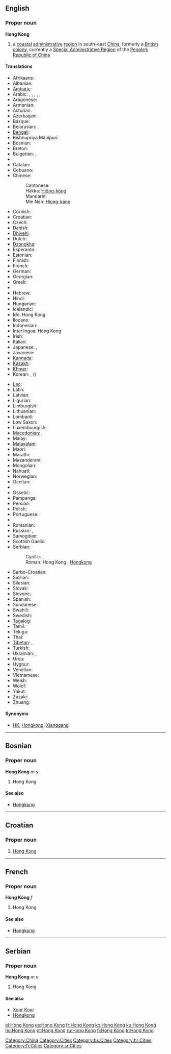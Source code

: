 {{wikipedia}}
{{also|Hongkong|Hong-Kong|Hồng Kông}}
==English==
{{wikipedia}}

===Proper noun===
'''Hong Kong'''

# a [[coastal]] [[administrative]] [[region]] in south-east [[China]], formerly a [[British]] [[colony]], currently a [[Special Administrative Region]] of the [[People's Republic of China|People’s Republic of China]]

====Translations====
{{trans-top|coastal administrative region in south-east China}}
* Afrikaans: {{t-|af|Hongkong|xs=Afrikaans}}
* Albanian: {{t-|sq|Hong Kong|xs=Albanian}}
* [[Amharic]]: {{t|am|ሆንግ ኮንግ|sc=Ethi|xs=Amharic}}
* Arabic: {{t|ar|هونغ كونغ|m|tr=hungh kungh|sc=Arab}}, {{t|ar|هونغكونغ|m|tr=hunghkungh|sc=Arab}},  {{t|ar|هونكونغ|m|tr=hunkungh|sc=Arab}}, {{t|ar|هونجكونج|m|tr=hungkung|sc=Arab}}, {{t|ar|هونج كونج|m|tr=hung kung|sc=Arab}}, {{t|ar|هونكونج|m|tr=hunkung|sc=Arab}}
* Aragonese: {{t-|an|Hong Kong|xs=Aragonese}}
* Armenian: {{t-|hy|Հոնկոնգ|tr=Honkong|sc=Armn|xs=Armenian}}
* Asturian: {{t-|ast|Hong Kong|xs=Asturian}}
* Azerbaijani: {{t|az|Honq Konq|xs=Azeri}}
* Basque: {{t-|eu|Hong Kong|xs=Basque}}
* Belarusian: {{t|be|Ганконг|m|tr=Hankónh|sc=Cyrl|xs=Belarusian}},  {{t-|be|Сянган|m|tr=Sjanhán|sc=Cyrl|xs=Belarusian}}
* [[Bengali]]: {{t-|bn|হংকং|sc=Beng|xs=Bengali}}
* Bishnupriya Manipuri: {{tø|bpy|হংকং}}
* Bosnian: {{t-|bs|Hong Kong|m}}
* Breton: {{t-|br|Hong Kong|xs=Breton}}
* Bulgarian: {{t|bg|Хонконг|m|tr=Honkong|sc=Cyrl}},  {{t-|bg|Сянган|m|tr=Sjangán|sc=Cyrl}}
* {{trreq|Burmese}}
* Catalan: {{t-|ca|Hong Kong}}
* Cebuano: {{tø|ceb|Hong Kong}}
* Chinese:
*: Cantonese: {{tø|yue|香港|tr=heung1 gong2}}
*: Hakka: [[Hiông-kóng]]
*: Mandarin: {{t-|cmn|香港|tr=Xiānggǎng|sc=Hani|xs=Mandarin}}
*: Min Nan: [[Hiong-káng]]
* Cornish: {{t-|kw|Hong Kong|xs=Cornish}}
* Croatian: {{t-|hr|Hong Kong|m}}
* Czech: {{t-|cs|Hongkong}}
* Danish: {{t-|da|Hongkong}}
* [[Dhivehi]]: {{tø|dv|ހޮންކޮންގު}}
* Dutch: {{t-|nl|Hongkong}}
* [[Dzongkha]]: {{t-|dz|ཧོང་ཀོང|sc=Tibt|xs=Dzongkha}}
* Esperanto: {{t|eo|Honkongo|xs=Esperanto}}
* Estonian: {{t-|et|Hongkong}}
* Finnish: {{t+|fi|Hongkong}}
* French: {{t+|fr|Hong Kong|f}}
* German: {{t-|de|Hongkong|n}}
* Georgian: {{t-|ka|ჰონგკონგი|tr=hongkongi|sc=Geor|xs=Georgian}}
* Greek: {{t|el|Χονγκ Κονγκ|tr=Hóng Kóng|sc=Grek}}
* {{trreq|Gujarati}}
* Hebrew: {{t-|he|הונג קונג|sc=Hebr}}
* Hindi: {{t-|hi|हांग कांग|sc=Deva|xs=Hindi}}
* Hungarian: {{t+|hu|Hongkong}}
* Icelandic: {{t-|is|Hong Kong}}
* Ido: Hong Kong
* Ilocano: {{tø|ilo|Hong Kong}}
* Indonesian: {{t-|id|Hong Kong|xs=Indonesian}}
* Interlingua: Hong Kong
* Irish: {{t|ga|Hong Cong|xs=Irish}}
* Italian: {{t-|it|Hong Kong|f}}
* Japanese: {{t-|ja|香港|tr=ほんこん, Honkon|sc=Jpan}},  {{t|ja|ホンコン|tr=Honkon|sc=Jpan}}
* Javanese: {{tø|jv|Hong Kong}}
* [[Kannada]]: {{t-|kn|ಹಾಂಗ್ ಕಾಂಗ್|sc=Knda|xs=Kannada}}
* [[Kazakh]]: {{t-|kk|Шәңғаң|sc=Cyrl|xs=Kazakh}}
* [[Khmer]]: {{t-|km|ហុងកុង|sc=Khmr|xs=Khmer}}
* Korean: {{t|ko|홍콩|tr=Hongkong|sc=Kore}}, {{t|ko|향항|tr=hyanghang|sc=Kore}} ({{t-|ko|香港|tr=hyanghang|sc=Kore}})
{{trans-mid}}
* [[Lao]]: {{t-|lo|ຮ່ອງກົງ|sc=Laoo|xs=Lao}}
* Latin: {{t|la|Hongcongum}}
* Latvian: {{t|lv|Honkonga|xs=Latvian}}
* Ligurian: {{tø|lij|Hong Kong}}
* Limburgish: {{t-|li|Hong Kong|xs=Limburgish}}
* Lithuanian: {{t|lt|Honkongas|m|xs=Lithuanian}}
* Lombard: {{tø|lmo|Hong Kong}}
* Low Saxon: {{tø|nds|Hongkong}}
* Luxembourgish: {{t-|lb|Hong Kong|xs=Luxembourgish}}
* [[Macedonian]]: {{t-|mk|Хонгконг|m|tr=Hongkóng|sc=Cyrl|xs=Macedonian}}, {{t-|mk|Хонг Конг|m|tr=Hong Kong|sc=Cyrl|xs=Macedonian}}
* Malay: {{t-|ms|Hong Kong|xs=Malay}}
* [[Malayalam]]: {{t-|ml|ഹോങ്കോങ്|sc=Mlym|xs=Malayalam}}
* Maori: {{t-|mi|Hongipua|xs=Maori}}
* Marathi: {{t|mr|हाँग काँग|sc=Deva|xs=Marathi}}
* Mazanderani: {{tø|mzn|هونگ کونگ|sc=fa-Arab}}
* Mongolian: {{t-|mn|Хонг Конг|sc=Cyrl|xs=Mongolian}}
* Nahuatl: {{t-|nah|Hong Kong|xs=Nahuatl}}
* Norwegian: {{t-|no|Hongkong}}
* Occitan: {{t-|oc|Hong Kong|xs=Occitan}}
* {{trreq|Oriya}}
* Ossetic: {{tø|os|Гонконг|sc=Cyrl|xs=Ossetian}}
* Pampanga: {{tø|pam|Hong Kong}}
* Persian: {{fa-Arab|[[هنگ کنگ]]}}
* Polish: {{t+|pl|Hongkong}}
* Portuguese: {{t+|pt|Hong Kong}}
* {{trreq|Punjabi}}
* Romanian: {{t-|ro|Hong Kong}}
* Russian: {{t+|ru|Гонконг|m|tr=Gonkóng|sc=Cyrl}}, {{t-|ru|Сянган|m|tr=Sjangán|sc=Cyrl}}
* Samogitian: {{tø|bat-smg|Huonkuongs}}
* Scottish Gaelic: {{t|gd|Hong Cong|xs=Scottish Gaelic}}
* Serbian:
*: Cyrillic: {{t-|sr|Хонгконг|m|sc=Cyrl}}, {{t-|sr|Хонг Конг|m|sc=Cyrl}}
*: Roman: Hong Kong {{m}}, [[Hongkong]] {{m}}
* Serbo-Croatian: {{tø|sh|Hong Kong|m|xs=Serbo-Croatian}}
* Sicilian: {{tø|scn|Hong Kong}}
* Silesian: {{tø|szl|Hůngkůng}}
* Slovak: {{t-|sk|Hongkong|m}}
* Slovene: {{t-|sl|Hong Kong|m}}
* Spanish: {{t+|es|Hong Kong|m}}
* Sundanese: {{tø|su|Hong Kong}}
* Swahili: {{t-|sw|Hong Kong|xs=Swahili}}
* Swedish: {{t-|sv|Hongkong}}
* [[Tagalog]]: {{t-|tl|Hongkong|xs=Tagalog}}
* Tamil: {{t|ta|ஹொங்கொங்|xs=Tamil}}
* Telugu: {{t|te|హాంగ్కాంగ్|sc=Telu}}
* Thai: {{t|th|เขต บริหารพิเศษฮ่องกง|tr=khèet boríhăan písèet hôngkong|sc=Thai|xs=Thai}}
* [[Tibetan]]: {{tø|bo|ཞང་ཀང་།|sc=Tibt|xs=Tibetan}}, {{tø|bo|ཧོང་ཀོང༌།|sc=Tibt|xs=Tibetan}}
* Turkish: {{t+|tr|Hong Kong}}
* Ukrainian: {{t-|uk|Гонконг|m|tr=Honkónh|sc=Cyrl|xs=Ukrainian}}, {{t-|uk|Сянган|m|tr=Sjanhán|sc=Cyrl|xs=Ukrainian}}
* Urdu: {{ur-Arab|[[ہانگ کانگ]]}}
* Uyghur: {{ug-Arab|[[شياڭگاڭ]]}}
* Venetian: {{tø|vec|Hong Kong}}
* Vietnamese: {{t-|vi|Hồng Kông|xs=Vietnamese}}
* Welsh: {{t-|cy|Hong Kong|xs=Welsh}}
* Wolof: {{tø|wo|Ooŋ Koŋ}}
* Yakut: {{tø|sah|Хоҥ Коҥ}}
* Zazaki: {{tø|diq|Hong Kong}}
* Zhuang: {{tø|za|Homgongj}}
{{trans-bottom}}

====Synonyms====
* {{sense|region in China}} [[HK]], [[Hongkong]], [[Xianggang#English|Xianggang]]

[[Category:China]]
[[Category:Cities]]

----

==Bosnian==

===Proper noun===
'''Hong Kong''' ''m s''

# Hong Kong

====See also====
* [[Hongkong#Bosnian|Hongkong]]

[[Category:bs:Cities]]

----

==Croatian==

===Proper noun===
{{infl|hr|proper noun|g=m}}

# [[#English|Hong Kong]]

[[Category:hr:Cities]]

----

==French==

===Proper noun===
'''Hong Kong''' ''f''

# Hong Kong

====See also====
* [[Hongkong#French|Hongkong]]

[[Category:fr:Cities]]

----

==Serbian==

===Proper noun===
'''Hong Kong''' ''m s''

# Hong Kong

====See also====
* [[Хонг Конг#Serbian|Хонг Конг]]
* [[Hongkong#Serbian|Hongkong]]

[[Category:sr:Cities]]

[[el:Hong Kong]]
[[es:Hong Kong]]
[[fr:Hong Kong]]
[[ko:Hong Kong]]
[[ku:Hong Kong]]
[[hu:Hong Kong]]
[[pt:Hong Kong]]
[[ru:Hong Kong]]
[[fi:Hong Kong]]
[[tr:Hong Kong]]